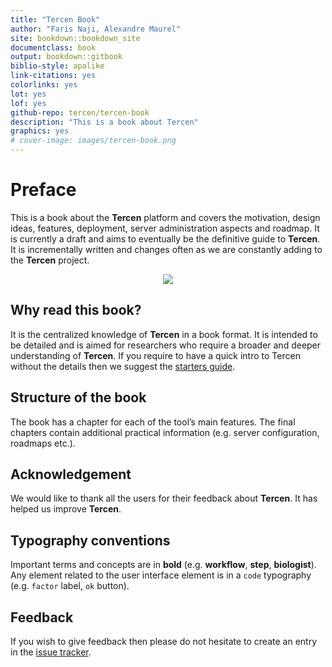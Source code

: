 ```yaml
---
title: "Tercen Book"
author: "Faris Naji, Alexandre Maurel"
site: bookdown::bookdown_site
documentclass: book
output: bookdown::gitbook
biblio-style: apalike
link-citations: yes
colorlinks: yes
lot: yes
lof: yes
github-repo: tercen/tercen-book
description: "This is a book about Tercen"
graphics: yes
# cover-image: images/tercen-book.png
---
```


# Preface {-}

This is a book about the __Tercen__ platform and covers the motivation, design ideas, features, deployment, server administration aspects and roadmap. It is currently a draft and aims to eventually be the definitive guide to __Tercen__. It is incrementally written and changes often as we are constantly adding to the __Tercen__ project.

<center>![](images/tercen-book.png)</center>


## Why read this book? {-}

It is the centralized knowledge of __Tercen__ in a book format. It is intended to be detailed and is aimed for researchers who require a broader and deeper understanding of __Tercen__. If you require to have a quick intro  to Tercen without the details then we suggest the [starters guide](https://tercen.github.io/starters-guide/). 

## Structure of the book {-}

The book has a chapter for each of the tool's main features. The final chapters contain additional practical information (e.g. server configuration, roadmaps etc.).

## Acknowledgement {-}

We would like to thank all the users for their feedback about __Tercen__. It has helped us improve __Tercen__.

## Typography conventions {-}

Important terms and concepts are in __bold__ (e.g. __workflow__, __step__, __biologist__). Any element related to the user interface element is in a `code` typography (e.g. `factor` label, `ok` button).

## Feedback {-}

If you wish to give feedback then please do not hesitate to create an entry in the [issue tracker](https://github.com/tercen/tercen-book/issues).








